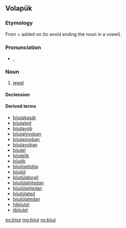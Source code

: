 ==Volapük==

===Etymology===
From {{etyl|fr|vo}} {{term|bijou||jewel|lang=fr}} + ''{{l|vo|-t}}'' added on (to avoid ending the noun in a vowel).

===Pronunciation===
* {{IPA|[biˈʃut]|lang=vo}}, {{X-SAMPA|[bi"Sut]}}

===Noun===
{{vo-noun}}

# [[jewel]]

====Declension====
{{vo-decl-noun}}

====Derived terms====
* [[bijutakasät]]
* [[bijutated]]
* [[bijutavob]]
* [[bijutahivoban]]
* [[bijutajivoban]]
* [[bijutavoban]]
* [[bijutel]]
* [[bijutelik]]
* [[bijutik]]
* [[bijutiselidöp]]
* [[bijutül]]
* [[bijutülabogil]]
* [[bijutülahitedan]]
* [[bijutülajitedan]]
* [[bijutülated]]
* [[bijutülatedan]]
* [[hibijutel]]
* [[jibijutel]]

[[eo:bijut]]
[[mg:bijut]]
[[vo:bijut]]